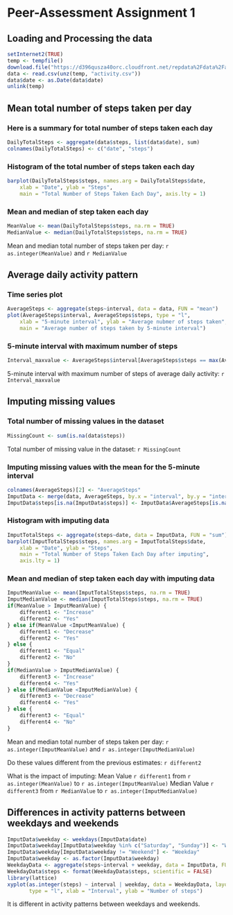 # Peer-Assessment Assignment 1
                       
## Loading and Processing the data
```r
setInternet2(TRUE)
temp <- tempfile()
download.file("https://d396qusza40orc.cloudfront.net/repdata%2Fdata%2Factivity.zip", temp) 
data <- read.csv(unz(temp, "activity.csv"))
data$date <- as.Date(data$date)
unlink(temp)
```



## Mean total number of steps taken per day
### Here is a summary for total number of steps taken each day
```r
DailyTotalSteps <- aggregate(data$steps, list(data$date), sum)
colnames(DailyTotalSteps) <- c("date", "steps")
```

### Histogram of the total number of steps taken each day
```r
barplot(DailyTotalSteps$steps, names.arg = DailyTotalSteps$date, 
    xlab = "Date", ylab = "Steps",
    main = "Total Number of Steps Taken Each Day", axis.lty = 1)
```

### Mean and median of step taken each day
```r
MeanValue <- mean(DailyTotalSteps$steps, na.rm = TRUE)
MedianValue <- median(DailyTotalSteps$steps, na.rm = TRUE)
```
Mean and median total number of steps taken per day: `r as.integer(MeanValue)` and `r MedianValue`



## Average daily activity pattern
### Time series plot
```r
AverageSteps <- aggregate(steps~interval, data = data, FUN = "mean")
plot(AverageSteps$interval, AverageSteps$steps, type = "l",
    xlab = "5-minute interval", ylab = "Average nubmer of steps taken",
    main = "Average number of steps taken by 5-minute interval")
```

### 5-minute interval with maximum number of steps
```r
Interval_maxvalue <- AverageSteps$interval[AverageSteps$steps == max(AverageSteps$steps)]
```
5-minute interval with maximum number of steps of average daily activity: `r Interval_maxvalue`



## Imputing missing values
### Total number of missing values in the dataset
```r
MissingCount <- sum(is.na(data$steps))
```
Total number of missing value in the dataset: `r MissingCount`

### Imputing missing values with the mean for the 5-minute interval
```r
colnames(AverageSteps)[2] <- "AverageSteps"
ImputData <- merge(data, AverageSteps, by.x = "interval", by.y = "interval")
ImputData$steps[is.na(ImputData$steps)] <- ImputData$AverageSteps[is.na(ImputData$steps)]
```

### Histogram with imputing data
```r
ImputTotalSteps <- aggregate(steps~date, data = ImputData, FUN = "sum")
barplot(ImputTotalSteps$steps, names.arg = ImputTotalSteps$date, 
    xlab = "Date", ylab = "Steps",
    main = "Total Number of Steps Taken Each Day after imputing", 
    axis.lty = 1)
```

### Mean and median of step taken each day with imputing data
```r
ImputMeanValue <- mean(ImputTotalSteps$steps, na.rm = TRUE)
ImputMedianValue <- median(ImputTotalSteps$steps, na.rm = TRUE)
if(MeanValue > ImputMeanValue) {
    different1 <- "Increase"
    different2 <- "Yes"
} else if(MeanValue <ImputMeanValue) {
    different1 <- "Decrease"
    different2 <- "Yes"
} else {
    different1 <- "Equal"
    different2 <- "No"
}
if(MedianValue > ImputMedianValue) {
    different3 <- "Increase"
    different4 <- "Yes"
} else if(MedianValue <ImputMedianValue) {
    different3 <- "Decrease"
    different4 <- "Yes"
} else {
    different3 <- "Equal"
    different4 <- "No"
}

```
Mean and median total number of steps taken per day: `r as.integer(ImputMeanValue)` and `r as.integer(ImputMedianValue)`

Do these values different from the previous estimates: `r different2`

What is the impact of imputing: 
Mean Value `r different1` from `r as.integer(MeanValue)` to `r as.integer(ImputMeanValue)`
Median Value `r different3` from `r MedianValue` to `r as.integer(ImputMedianValue)`

## Differences in activity patterns between weekdays and weekends
```r
ImputData$weekday <- weekdays(ImputData$date) 
ImputData$weekday[ImputData$weekday %in% c("Saturday", "Sunday")] <- "Weekend"
ImputData$weekday[ImputData$weekday != "Weekend"] <- "Weekday"
ImputData$weekday <- as.factor(ImputData$weekday)
WeekdayData <- aggregate(steps~interval + weekday, data = ImputData, FUN = "mean")
WeekdayData$steps <- format(WeekdayData$steps, scientific = FALSE) 
library(lattice)
xyplot(as.integer(steps) ~ interval | weekday, data = WeekdayData, layout = c(1, 2),
       type = "l", xlab = "Interval", ylab = "Number of steps")

```
It is different in activity patterns between weekdays and weekends.


